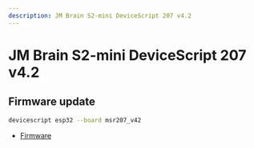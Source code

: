 ```yaml
---
description: JM Brain S2-mini DeviceScript 207 v4.2
---
```

# JM Brain S2-mini DeviceScript 207 v4.2




## Firmware update

```bash
devicescript esp32 --board msr207_v42
```


- [Firmware](https://github.com/microsoft/jacdac-esp32/releases/latest/download/devicescript-esp32s2-msr207_v42-0x1000.bin)